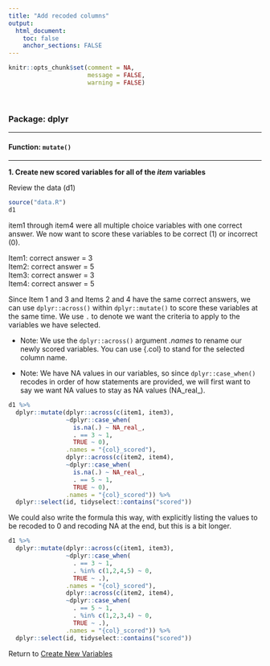 ```yaml
---
title: "Add recoded columns"
output: 
  html_document:
    toc: false
    anchor_sections: FALSE
---
```


```r
knitr::opts_chunk$set(comment = NA,
                      message = FALSE,
                      warning = FALSE)
```

<br>

### Package: dplyr

---

#### Function: `mutate()`

---

**1\. Create new scored variables for all of the _item_ variables**

Review the data (d1)

```r

source("data.R")
d1

```

item1 through item4 were all multiple choice variables with one correct answer. We now want to score these variables to be correct (1) or incorrect (0).

Item1: correct answer = 3  
Item2: correct answer = 5  
Item3: correct answer = 3  
Item4: correct answer = 5  

Since Item 1 and 3 and Items 2 and 4 have the same correct answers, we can use `dplyr::across()` within `dplyr::mutate()` to score these variables at the same time. We use `.` to denote we want the criteria to apply to the variables we have selected.

* Note: We use the `dplyr::across()` argument *.names* to rename our newly scored variables. You can use {.col} to stand for the selected column name.

* Note: We have NA values in our variables, so since `dplyr::case_when()` recodes in order of how statements are provided, we will first want to say we want NA values to stay as NA values (NA_real_).

```r

d1 %>%
  dplyr::mutate(dplyr::across(c(item1, item3),
                ~dplyr::case_when(
                  is.na(.) ~ NA_real_,
                  . == 3 ~ 1,
                  TRUE ~ 0),
                .names = "{col}_scored"),
                dplyr::across(c(item2, item4),
                ~dplyr::case_when(
                  is.na(.) ~ NA_real_,
                  . == 5 ~ 1,
                  TRUE ~ 0),
                .names = "{col}_scored")) %>%
  dplyr::select(id, tidyselect::contains("scored"))

```

We could also write the formula this way, with explicitly listing the values to be recoded to 0 and recoding NA at the end, but this is a bit longer.

```r

d1 %>%
  dplyr::mutate(dplyr::across(c(item1, item3),
                ~dplyr::case_when(
                  . == 3 ~ 1,
                  . %in% c(1,2,4,5) ~ 0,
                  TRUE ~ .),
                .names = "{col}_scored"),
                dplyr::across(c(item2, item4),
                ~dplyr::case_when(
                  . == 5 ~ 1,
                  . %in% c(1,2,3,4) ~ 0,
                  TRUE ~ .),
                .names = "{col}_scored")) %>%
  dplyr::select(id, tidyselect::contains("scored"))

```


Return to [Create New Variables](https://github.com/Cghlewis/data-wrangling-functions/wiki/Create New Variables)
